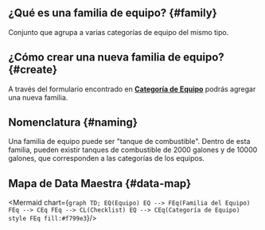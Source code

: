 
## ¿Qué es una familia de equipo? {#family}
Conjunto que agrupa a varias categorías de equipo del mismo tipo.

## ¿Cómo crear una nueva familia de equipo? {#create}
A través del formulario encontrado en [**Categoría de Equipo**](/docs/products/corrective_maintenance/master_data/equipment_category) podrás agregar una nueva familia.

## Nomenclatura {#naming}
Una familia de equipo puede ser "tanque de combustible". Dentro de esta familia, pueden existir tanques de combustible de 2000 galones y de 10000 galones, que corresponden a las categorías de los equipos.


## Mapa de Data Maestra {#data-map}

<div className="text-center">

<Mermaid chart={`
    graph TD;
        EQ(Equipo)
        EQ --> FEq(Familia del Equipo)
        FEq --> CEq
        FEq --> CL(Checklist)
        EQ --> CEq(Categoría de Equipo)
        style FEq fill:#f799e3
`}/>

</div>